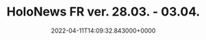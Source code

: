---
title: "HoloNews FR ver. 28.03. - 03.04."
date: "2022-04-11T14:09:32.843000+0000"
link: "https://reddit.com/r/HoloNews/comments/u18n0z/holonews_fr_ver_2803_0304/"
images: ["https://preview.redd.it/np4jtys6qws81.png?width=640&crop=smart&auto=webp&s=9ecf4b2076d7bc3d6a75fe25f63a6e82ba1b354c","https://i.redd.it/2e2l5au6qws81.gif","https://i.redd.it/s31dcdu6qws81.gif","https://i.redd.it/8yufcbu6qws81.gif","https://preview.redd.it/yxqpv5t6qws81.png?width=640&crop=smart&auto=webp&s=eb60e57ccf2ba2efc2e0b91cb9527a282998e3e1","https://preview.redd.it/eysp99t6qws81.png?width=640&crop=smart&auto=webp&s=96a52f3e2d0f0c2724299e2228712c386cfb98f9","https://preview.redd.it/b3tt71t6qws81.png?width=640&crop=smart&auto=webp&s=e45e7074f6cbdd48bc5c71630e41459906ec883c","https://preview.redd.it/w07ty7t6qws81.png?width=640&crop=smart&auto=webp&s=aa425aa4a1446e1041b8a2519961698080063768","https://preview.redd.it/c7y0lat6qws81.png?width=640&crop=smart&auto=webp&s=1b3edd5381bb4c8884de3dd5030a15e24ff1d469","https://i.redd.it/r0t33dt6qws81.gif","https://preview.redd.it/qohnw3t6qws81.png?width=640&crop=smart&auto=webp&s=2fe000cb9a81ba7c82f56ca73771f87d0b372e55","https://preview.redd.it/e5qky9t6qws81.png?width=640&crop=smart&auto=webp&s=6b3283816f2e7f0431eba93a6b5ec184ba2839b3","https://preview.redd.it/b7ucr7t6qws81.png?width=640&crop=smart&auto=webp&s=75fc8d2b1df0c5c6c14b78e3511f5a35c39ee6a6","https://preview.redd.it/wipg43t6qws81.png?width=640&crop=smart&auto=webp&s=bd655f41b3051d51d3d1a3b51548e9244ab44b68","https://preview.redd.it/4ne2vvs6qws81.png?width=640&crop=smart&auto=webp&s=e057bc06f61fa213e05a37debcf2d905d95991d7","https://preview.redd.it/d8wrk3t6qws81.png?width=640&crop=smart&auto=webp&s=fd9d0823a6e30de0aae089698324a5d55f1b22ba","https://preview.redd.it/4oiv8ys6qws81.png?width=640&crop=smart&auto=webp&s=1e3d18be7b5f9a9653d5b9e68d041b9bf64f8cbc","https://preview.redd.it/wmzc4at6qws81.png?width=640&crop=smart&auto=webp&s=2548a2d31b260d7d6aaa05233812db53d0da5e46","https://preview.redd.it/w3lnk4t6qws81.png?width=640&crop=smart&auto=webp&s=aacdd5b044165ee8b79a45868bda760016cac6d8","https://preview.redd.it/ytwwazs6qws81.png?width=640&crop=smart&auto=webp&s=2bef6b974c0ef284302da40ede3f36faf6cc37c6"]
tags: []
---